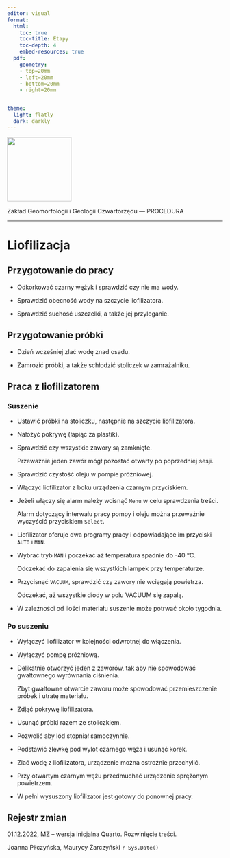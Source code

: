 ```yaml
---
editor: visual
format:
  html:
    toc: true
    toc-title: Etapy
    toc-depth: 4
    embed-resources: true
  pdf:
    geometry: 
    - top=20mm
    - left=20mm
    - bottom=20mm
    - right=20mm


theme:
  light: flatly
  dark: darkly
---
```


[![](images/log-ug_pl.png){fig-alt="Logo: Uniwersytet Gdański" fig-align="left" width="150"}](https://geomorfologia.ug.edu.pl)

Zakład Geomorfologii i Geologii Czwartorzędu --- PROCEDURA

------------------------------------------------------------------------

# Liofilizacja

## Przygotowanie do pracy

-   Odkorkować czarny wężyk i sprawdzić czy nie ma wody.

-   Sprawdzić obecność wody na szczycie liofilizatora.

-   Sprawdzić suchość uszczelki, a także jej przyleganie.

## Przygotowanie próbki

-   Dzień wcześniej zlać wodę znad osadu.

-   Zamrozić próbki, a także schłodzić stoliczek w zamrażalniku.

## Praca z liofilizatorem

### Suszenie

-   Ustawić próbki na stoliczku, następnie na szczycie liofilizatora.

-   Nałożyć pokrywę (łapiąc za plastik).

-   Sprawdzić czy wszystkie zawory są zamknięte.

    Przeważnie jeden zawór mógł pozostać otwarty po poprzedniej sesji.

-   Sprawdzić czystość oleju w pompie próżniowej.

-   Włączyć liofilizator z boku urządzenia czarnym przyciskiem.

-   Jeżeli włączy się alarm należy wcisnąć `Menu` w celu sprawdzenia treści.

    Alarm dotyczący interwału pracy pompy i oleju można przeważnie wyczyścić przyciskiem `Select`.

-   Liofilizator oferuje dwa programy pracy i odpowiadające im przyciski `AUTO` i `MAN`.

-   Wybrać tryb `MAN` i poczekać aż temperatura spadnie do -40 °C.

    Odczekać do zapalenia się wszystkich lampek przy temperaturze.

-   Przycisnąć `VACUUM`, sprawdzić czy zawory nie wciągają powietrza.

    Odczekać, aż wszystkie diody w polu VACUUM się zapalą.

-   W zależności od ilości materiału suszenie może potrwać około tygodnia.

### Po suszeniu

-   Wyłączyć liofilizator w kolejności odwrotnej do włączenia.

-   Wyłączyć pompę próżniową.

-   Delikatnie otworzyć jeden z zaworów, tak aby nie spowodować gwałtownego wyrównania ciśnienia.

    Zbyt gwałtowne otwarcie zaworu może spowodować przemieszczenie próbek i utratę materiału.

-   Zdjąć pokrywę liofilizatora.

-   Usunąć próbki razem ze stoliczkiem.

-   Pozwolić aby lód stopniał samoczynnie.

-   Podstawić zlewkę pod wylot czarnego węża i usunąć korek.

-   Zlać wodę z liofilizatora, urządzenie można ostrożnie przechylić.

-   Przy otwartym czarnym wężu przedmuchać urządzenie sprężonym powietrzem.

-   W pełni wysuszony liofilizator jest gotowy do ponownej pracy.

## Rejestr zmian

01.12.2022, MZ -- wersja inicjalna Quarto. Rozwinięcie treści.

Joanna Piłczyńska, Maurycy Żarczyński `r Sys.Date()`
